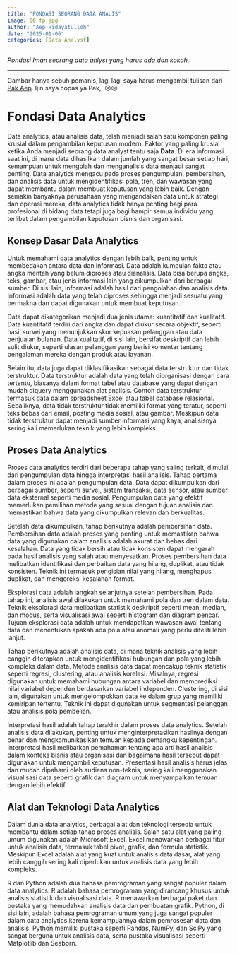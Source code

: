 ```yaml
---
title: "PONDASI SEORANG DATA ANALIS"
image: 06 fp.jpg
author: "Aep Hidayatulloh"
date: "2025-01-06"
categories: [Data Analyst]
---
```

*Pondasi Iman seorang data anlyst yang harus ada dan kokoh..*

-------

Gambar hanya sebuh pemanis, lagi lagi saya harus mengambil tulisan dari [Pak Aep](https://github.com/aephidayatuloh). Ijin saya copas ya Pak,, 😣😥

# Fondasi Data Analytics {#sec-fondasi}

Data analytics, atau analisis data, telah menjadi salah satu komponen paling krusial dalam pengambilan keputusan modern. Faktor yang paling krusial ketika Anda menjadi seorang data analyst tentu saja **Data**. Di era informasi saat ini, di mana data dihasilkan dalam jumlah yang sangat besar setiap hari, kemampuan untuk mengolah dan menganalisis data menjadi sangat penting. Data analytics mengacu pada proses pengumpulan, pembersihan, dan analisis data untuk mengidentifikasi pola, tren, dan wawasan yang dapat membantu dalam membuat keputusan yang lebih baik. Dengan semakin banyaknya perusahaan yang mengandalkan data untuk strategi dan operasi mereka, data analytics tidak hanya penting bagi para profesional di bidang data tetapi juga bagi hampir semua individu yang terlibat dalam pengambilan keputusan bisnis dan organisasi.

## Konsep Dasar Data Analytics

Untuk memahami data analytics dengan lebih baik, penting untuk membedakan antara data dan informasi. Data adalah kumpulan fakta atau angka mentah yang belum diproses atau dianalisis. Data bisa berupa angka, teks, gambar, atau jenis informasi lain yang dikumpulkan dari berbagai sumber. Di sisi lain, informasi adalah hasil dari pengolahan dan analisis data. Informasi adalah data yang telah diproses sehingga menjadi sesuatu yang bermakna dan dapat digunakan untuk membuat keputusan.

Data dapat dikategorikan menjadi dua jenis utama: kuantitatif dan kualitatif. Data kuantitatif terdiri dari angka dan dapat diukur secara objektif, seperti hasil survei yang menunjukkan skor kepuasan pelanggan atau data penjualan bulanan. Data kualitatif, di sisi lain, bersifat deskriptif dan lebih sulit diukur, seperti ulasan pelanggan yang berisi komentar tentang pengalaman mereka dengan produk atau layanan.

Selain itu, data juga dapat diklasifikasikan sebagai data terstruktur dan tidak terstruktur. Data terstruktur adalah data yang telah diorganisasi dengan cara tertentu, biasanya dalam format tabel atau database yang dapat dengan mudah diquery menggunakan alat analisis. Contoh data terstruktur termasuk data dalam spreadsheet Excel atau tabel database relasional. Sebaliknya, data tidak terstruktur tidak memiliki format yang teratur, seperti teks bebas dari email, posting media sosial, atau gambar. Meskipun data tidak terstruktur dapat menjadi sumber informasi yang kaya, analisisnya sering kali memerlukan teknik yang lebih kompleks.

## Proses Data Analytics

Proses data analytics terdiri dari beberapa tahap yang saling terkait, dimulai dari pengumpulan data hingga interpretasi hasil analisis. Tahap pertama dalam proses ini adalah pengumpulan data. Data dapat dikumpulkan dari berbagai sumber, seperti survei, sistem transaksi, data sensor, atau sumber data eksternal seperti media sosial. Pengumpulan data yang efektif memerlukan pemilihan metode yang sesuai dengan tujuan analisis dan memastikan bahwa data yang dikumpulkan relevan dan berkualitas.

Setelah data dikumpulkan, tahap berikutnya adalah pembersihan data. Pembersihan data adalah proses yang penting untuk memastikan bahwa data yang digunakan dalam analisis adalah akurat dan bebas dari kesalahan. Data yang tidak bersih atau tidak konsisten dapat mengarah pada hasil analisis yang salah atau menyesatkan. Proses pembersihan data melibatkan identifikasi dan perbaikan data yang hilang, duplikat, atau tidak konsisten. Teknik ini termasuk pengisian nilai yang hilang, menghapus duplikat, dan mengoreksi kesalahan format.

Eksplorasi data adalah langkah selanjutnya setelah pembersihan. Pada tahap ini, analisis awal dilakukan untuk memahami pola dan tren dalam data. Teknik eksplorasi data melibatkan statistik deskriptif seperti mean, median, dan modus, serta visualisasi awal seperti histogram dan diagram pencar. Tujuan eksplorasi data adalah untuk mendapatkan wawasan awal tentang data dan menentukan apakah ada pola atau anomali yang perlu diteliti lebih lanjut.

Tahap berikutnya adalah analisis data, di mana teknik analisis yang lebih canggih diterapkan untuk mengidentifikasi hubungan dan pola yang lebih kompleks dalam data. Metode analisis data dapat mencakup teknik statistik seperti regresi, clustering, atau analisis korelasi. Misalnya, regresi digunakan untuk memahami hubungan antara variabel dan memprediksi nilai variabel dependen berdasarkan variabel independen. Clustering, di sisi lain, digunakan untuk mengelompokkan data ke dalam grup yang memiliki kemiripan tertentu. Teknik ini dapat digunakan untuk segmentasi pelanggan atau analisis pola pembelian.

Interpretasi hasil adalah tahap terakhir dalam proses data analytics. Setelah analisis data dilakukan, penting untuk menginterpretasikan hasilnya dengan benar dan mengkomunikasikan temuan kepada pemangku kepentingan. Interpretasi hasil melibatkan pemahaman tentang apa arti hasil analisis dalam konteks bisnis atau organisasi dan bagaimana hasil tersebut dapat digunakan untuk mengambil keputusan. Presentasi hasil analisis harus jelas dan mudah dipahami oleh audiens non-teknis, sering kali menggunakan visualisasi data seperti grafik dan diagram untuk menyampaikan temuan dengan lebih efektif.

## Alat dan Teknologi Data Analytics

Dalam dunia data analytics, berbagai alat dan teknologi tersedia untuk membantu dalam setiap tahap proses analisis. Salah satu alat yang paling umum digunakan adalah Microsoft Excel. Excel menawarkan berbagai fitur untuk analisis data, termasuk tabel pivot, grafik, dan formula statistik. Meskipun Excel adalah alat yang kuat untuk analisis data dasar, alat yang lebih canggih sering kali diperlukan untuk analisis data yang lebih kompleks.

R dan Python adalah dua bahasa pemrograman yang sangat populer dalam data analytics. R adalah bahasa pemrograman yang dirancang khusus untuk analisis statistik dan visualisasi data. R menawarkan berbagai paket dan pustaka yang memudahkan analisis data dan pembuatan grafik. Python, di sisi lain, adalah bahasa pemrograman umum yang juga sangat populer dalam data analytics karena kemampuannya dalam pemrosesan data dan analisis. Python memiliki pustaka seperti Pandas, NumPy, dan SciPy yang sangat berguna untuk analisis data, serta pustaka visualisasi seperti Matplotlib dan Seaborn.
